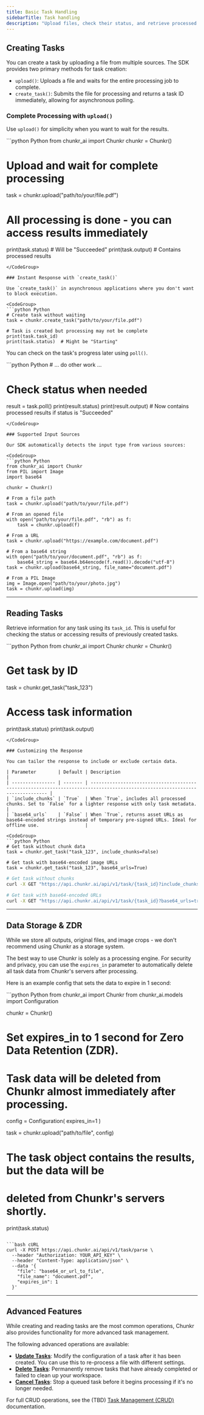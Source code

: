 ```yaml
---
title: Basic Task Handling
sidebarTitle: Task handling
description: "Upload files, check their status, and retrieve processed results"
---
```


## Creating Tasks

You can create a task by uploading a file from multiple sources. The SDK provides two primary methods for task creation:

- `upload()`: Uploads a file and waits for the entire processing job to complete.
- `create_task()`: Submits the file for processing and returns a task ID immediately, allowing for asynchronous polling.

### Complete Processing with `upload()`

Use `upload()` for simplicity when you want to wait for the results.

<CodeGroup>
```python Python
from chunkr_ai import Chunkr
chunkr = Chunkr()

# Upload and wait for complete processing

task = chunkr.upload("path/to/your/file.pdf")

# All processing is done - you can access results immediately

print(task.status) # Will be "Succeeded"
print(task.output) # Contains processed results

````
</CodeGroup>

### Instant Response with `create_task()`

Use `create_task()` in asynchronous applications where you don't want to block execution.

<CodeGroup>
```python Python
# Create task without waiting
task = chunkr.create_task("path/to/your/file.pdf")

# Task is created but processing may not be complete
print(task.task_id)
print(task.status)  # Might be "Starting"
````

</CodeGroup>

You can check on the task's progress later using `poll()`.

<CodeGroup>
```python Python
# ... do other work ...

# Check status when needed

result = task.poll()
print(result.status)
print(result.output) # Now contains processed results if status is "Succeeded"

````
</CodeGroup>

### Supported Input Sources

Our SDK automatically detects the input type from various sources:

<CodeGroup>
```python Python
from chunkr_ai import Chunkr
from PIL import Image
import base64

chunkr = Chunkr()

# From a file path
task = chunkr.upload("path/to/your/file.pdf")

# From an opened file
with open("path/to/your/file.pdf", "rb") as f:
    task = chunkr.upload(f)

# From a URL
task = chunkr.upload("https://example.com/document.pdf")

# From a base64 string
with open("path/to/your/document.pdf", "rb") as f:
    base64_string = base64.b64encode(f.read()).decode("utf-8")
task = chunkr.upload(base64_string, file_name="document.pdf")

# From a PIL Image
img = Image.open("path/to/your/photo.jpg")
task = chunkr.upload(img)
````

</CodeGroup>

---

## Reading Tasks

Retrieve information for any task using its `task_id`. This is useful for checking the status or accessing results of previously created tasks.

<CodeGroup>
```python Python
from chunkr_ai import Chunkr
chunkr = Chunkr()

# Get task by ID

task = chunkr.get_task("task_123")

# Access task information

print(task.status)
print(task.output)

````
</CodeGroup>

### Customizing the Response

You can tailor the response to include or exclude certain data.

| Parameter        | Default | Description                                                                                                                  |
| ---------------- | ------- | ---------------------------------------------------------------------------------------------------------------------------- |
| `include_chunks` | `True`  | When `True`, includes all processed chunks. Set to `False` for a lighter response with only task metadata. |
| `base64_urls`    | `False` | When `True`, returns asset URLs as base64-encoded strings instead of temporary pre-signed URLs. Ideal for offline use.                 |

<CodeGroup>
```python Python
# Get task without chunk data
task = chunkr.get_task("task_123", include_chunks=False)

# Get task with base64-encoded image URLs
task = chunkr.get_task("task_123", base64_urls=True)
````

```bash cURL
# Get task without chunks
curl -X GET "https://api.chunkr.ai/api/v1/task/{task_id}?include_chunks=false" -H "Authorization: YOUR_API_KEY"

# Get task with base64-encoded URLs
curl -X GET "https://api.chunkr.ai/api/v1/task/{task_id}?base64_urls=true" -H "Authorization: YOUR_API_KEY"
```

</CodeGroup>

---

## Data Storage & ZDR

While we store all outputs, original files, and image crops - we don't recommend using Chunkr as a storage system.

The best way to use Chunkr is solely as a processing engine. For security and privacy, you can use the `expires_in` parameter to automatically delete all task data from Chunkr's servers after processing.

Here is an example config that sets the data to expire in 1 second:

<CodeGroup>
  ```python Python
  from chunkr_ai import Chunkr
  from chunkr_ai.models import Configuration

chunkr = Chunkr()

# Set expires_in to 1 second for Zero Data Retention (ZDR).

# Task data will be deleted from Chunkr almost immediately after processing.

config = Configuration(
expires_in=1
)

task = chunkr.upload("path/to/file", config)

# The task object contains the results, but the data will be

# deleted from Chunkr's servers shortly.

print(task.status)

````

```bash cURL
curl -X POST https://api.chunkr.ai/api/v1/task/parse \
  --header "Authorization: YOUR_API_KEY" \
  --header "Content-Type: application/json" \
  --data '{
    "file": "base64_or_url_to_file",
    "file_name": "document.pdf",
    "expires_in": 1
  }'
````

</CodeGroup>

---

## Advanced Features

While creating and reading tasks are the most common operations, Chunkr also provides functionality for more advanced task management.

The following advanced operations are available:

- **[Update Tasks](./update.mdx)**: Modify the configuration of a task after it has been created. You can use this to re-process a file with different settings.
- **[Delete Tasks](./delete.mdx)**: Permanently remove tasks that have already completed or failed to clean up your workspace.
- **[Cancel Tasks](./cancel.mdx)**: Stop a queued task before it begins processing if it's no longer needed.

For full CRUD operations, see the (TBD) [Task Management (CRUD)](/upload/CRUD) documentation.
